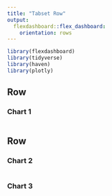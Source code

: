 ```yaml
---
title: "Tabset Row"
output: 
  flexdashboard::flex_dashboard:
    orientation: rows
---
```


```r
library(flexdashboard)
library(tidyverse)
library(haven)
library(plotly)
```

Row 
-------------------------------------
    
### Chart 1
    
```r
```
   
Row {.tabset .tabset-fade}
-------------------------------------
   
### Chart 2

```r
```   
 
### Chart 3
    
```r
```

